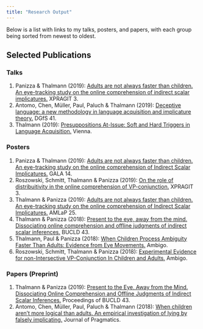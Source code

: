 ```yaml
---
title: "Research Output"
---
```


Below is a list with links to my talks, posters, and papers, with each group being sorted from newest to oldest. 

## Selected Publications {.tabset .tabset-fade}

### Talks

1. Panizza & Thalmann (2019): [Adults are not always faster than children. An eye-tracking study on the online comprehension of indirect scalar implicatures.](media/talks/XPrag-It_Panizza:Thalmann.pdf) XPRAGIT 3.
1. Antomo, Chen, Müller, Paul, Paluch & Thalmann (2019): [Deceptive language: a new methodology in language acquisition and implicature theory.](media/talks/DGfS_Antomo:Chen:Müller:Paluch:Paul:Thalmann.pdf) DGfS 41.
1. Thalmann (2019): [Presuppositions At-Issue: Soft and Hard Triggers in Language Acquisition.](media/talks/Vienna_Thalmann.pdf) Vienna.

### Posters

1. Panizza & Thalmann (2019): [Adults are not always faster than children. An eye-tracking study on the online comprehension of Indirect Scalar Implicatures.](media/posters/GALA_Panizza:Thalmann) GALA 14.
1. Roszowski, Schmitt, Thalmann & Panizza (2019): [On the role of distribuitivity in the online comprehension of VP-conjunction.](media/posters/XPrag-It_Roszowski:Schmitt:Thalmann:Panizza.pdf) XPRAGIT 3.
1. Thalmann & Panizza (2019): [Adults are not always faster than children. An eye-tracking study on the online comprehension of Indirect Scalar Implicatures.](media/posters/AMLaP_Thalmann:Panizza.pdf) AMLaP 25.
1. Thalmann & Panizza (2018): [Present to the eye, away from the mind. Dissociating online comprehension and offline judgments of indirect scalar inferences.](media/posters/BUCLD_Thalmann:Panizza_Poster.pdf) BUCLD 43.
1. Thalmann, Paul & Panizza (2018): [When Children Process Ambiguity Faster Than Adults: Evidence from Eye Movements.](media/posters/Ambigo_Thalmann:Paul:Panizza.pdf) Ambigo.
1. Roszowski, Schmitt, Thalmann & Panizza (2018): [Experimental Evidence for non-Intersective VP-Conjunction In Children and Adults.](media/posters/Ambigo_Roszowski:Schmitt:Thalmann:Panizza.pdf) Ambigo.

### Papers (Preprint)

<!-- 1. Thalmann, Chen, Müller, Paluch & Antomo (*submitted*): [Against PCI-GCI uniformity. Evidence from deceptive language in German and Chinese.](media/papers/LB_Thalmann:Chen:Müller:Paluch:Antomo.pdf) Linguistische Berichte. -->
1. Thalmann & Panizza (2019): [Present to the Eye, Away from the Mind. Dissociating Online Comprehension and Offline Judgments of Indirect Scalar Inferences.](http://www.lingref.com/bucld/43/BUCLD43-52.pdf) Proceedings of BUCLD 43.
1. Antomo, Chen, Müller, Paul, Paluch & Thalmann (2018): [When children aren't more logical than adults. An empirical investigation of lying by falsely implicating.](https://doi.org/10.1016/j.pragma.2018.09.010) Journal of Pragmatics.
